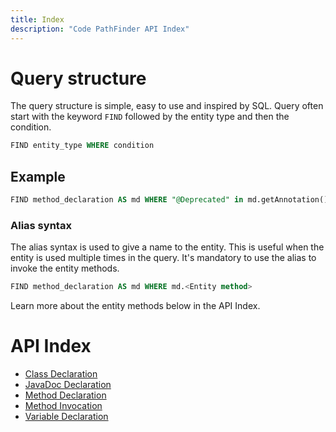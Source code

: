 ```yaml
---
title: Index
description: "Code PathFinder API Index"
---
```



<PostHogLayout>
</PostHogLayout>

# Query structure

The query structure is simple, easy to use and inspired by SQL. Query often start with the keyword `FIND` followed by the entity type and then the condition.

```sql
FIND entity_type WHERE condition
```

## Example

```sql
FIND method_declaration AS md WHERE "@Deprecated" in md.getAnnotation()
```

### Alias syntax

The alias syntax is used to give a name to the entity. This is useful when the entity is used multiple times in the query. It's mandatory
to use the alias to invoke the entity methods.

```sql
FIND method_declaration AS md WHERE md.<Entity method>
```

Learn more about the entity methods below in the API Index.

# API Index

- [Class Declaration](./class/)
- [JavaDoc Declaration](./javadoc/)
- [Method Declaration](./method/)
- [Method Invocation](./method_call/)
- [Variable Declaration](./variable/)